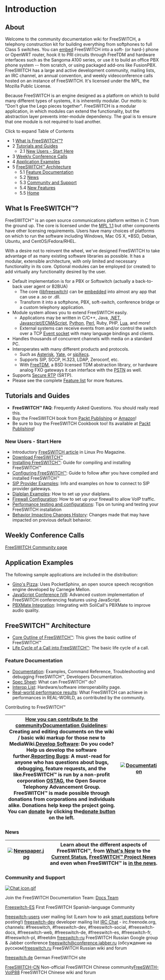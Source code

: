 
# Introduction 

 

## About

Welcome to the community documentation wiki for FreeSWITCH, a telephony construction kit for building everything from softphones to full Class 5 switches. You can [embed](https://wiki.freeswitch.org/wiki/Embedding%5FFreeSWITCH) FreeSWITCH into a soft- (or hard-) phone or OpenWRT router, hook it to PRI circuits through FreeTDM and hardware interfaces such as the Sangoma A100 series, or use it to build an office PBX phone system -- from scratch, or using packaged add-ons like FusionPBX.  FreeSWITCH has a large and active development community, mailing lists, an IRC channel, an annual convention, and weekly videoconference calls hosted on an instance of FreeSWITCH. It's licensed under the MPL, the Mozilla Public License.

Because FreeSWITCH is an engine designed as a platform on which to build many different types of systems, it is inherently modular. Our motto is: "Don't glue the Lego pieces together". FreeSWITCH is a modular application, in which modules can extend the functionality, but the abstraction layer prevents inter-module dependency. The goal is to ensure that one module is not required to load another.

Click to expand Table of Contents

* 1 [What Is FreeSWITCH™?](#what-is-freeswitch)
* 2 [Tutorials and Guides](#tutorials-and-guides--)  
   * 2.1 [New Users - Start Here](#new-users---start-here)
* 3 [Weekly Conference Calls](#weekly-conference-calls)
* 4 [Application Examples](#application-examples)
* 5 [FreeSWITCH™ Architecture](#freeswitch-architecture)  
   * 5.1 [Feature Documentation](#feature-documentation)  
   * 5.2 [News](#-freeswitch--dead-introduction-)  
   * 5.3 [Community and Support](#community-and-support)  
   * 5.4 [New Features](#new-features--)  
   * 5.5 [Home](#-freeswitch--dead-introduction-)

## What Is FreeSWITCH™?

FreeSWITCH™ is an open source communications platform written in C from the ground up. The core is licensed under the [MPL 1.1](http://www.opensource.org/licenses/mozilla1.1.php) but other components have other licensing requirements. Users have many choices of platforms on which to run the software including Windows, Mac OS X, \*BSD, Debian, Ubuntu, and CentOS/Fedora/RHEL.

With a desire not to reinvent the wheel, we've designed FreeSWITCH to take advantage of as many existing software libraries as possible. It has a modular, extensible architecture, with only limited and necessary functionality in its core. Optional modules can be employed (or created) to add virtually any functionality desired by the user.

* Default implementation is for a PBX or Softswitch (actually a back-to-back user agent or B2BUA)  
   * The core ([libfreeswitch](http://wiki.freeswitch.org/wiki/Libfreeswitch)) can be [embedded](http://wiki.freeswitch.org/wiki/Embedding%5FFreeSWITCH) into almost any app that can use a .so or .dll.  
   * Transform it into a softphone, PBX, soft-switch, conference bridge or a custom telephony application.
* Module system allows you to extend FreeSWITCH easily.  
   * Applications may be written in C/C++, Java, [.NET](http://wiki.freeswitch.org/wiki/Mod%5Fmanaged), [Javascript/ECMAScript](http://wiki.freeswitch.org/wiki/Javascript), [Python](http://wiki.freeswitch.org/wiki/Mod%5Fpython), [Perl](http://wiki.freeswitch.org/wiki/Perl), Ruby, PHP, [Lua](http://wiki.freeswitch.org/wiki/Lua), and more!  
   * External systems can receive events from and/or control the switch over a TCP [Event socket](http://wiki.freeswitch.org/wiki/Mod%5Fevent%5Fsocket) with many language bindings and clients.
* Handles thousands of concurrent channels with media on a standard PC.
* Interoperates with many different products and protocols.  
   * Such as [Asterisk](http://www.asterisk.org/), [Yate](http://yate.null.ro/), or [sipXecs](http://www.sipfoundry.org).  
   * Supports SIP, SCCP, H.323, LDAP, Zeroconf, etc.  
   * With [FreeTDM](http://wiki.freeswitch.org/wiki/FreeTDM), a BSD licensed TDM abstraction library, or hardware analog FXO gateways it can interface with the [PSTN](https://confluence.freeswitch.org/display/FREESWITCH/Glossary#Glossary-pstn) as well.
* Supports [Secure RTP](http://wiki.freeswitch.org/wiki/Secure%5FRTP) (SRTP).
* Please see the complete [Feature list](http://wiki.freeswitch.org/wiki/Features) for more features.

## Tutorials and Guides  

* **FreeSWITCH™ FAQ**: Frequently Asked Questions. You should really read this.
* Buy the FreeSWITCH book from [Packt Publishing](http://bit.ly/aijtAC) or [Amazon](http://amzn.to/cNym68)!
* Be sure to buy the FreeSWITCH Cookbook too! Its available at [Packt Publishing](http://link.packtpub.com/nuIOlX)!

### New Users - Start Here

* Introductory [FreeSWITCH article](http://bit.ly/EpVrv) in Linux Pro Magazine.
* [Download FreeSWITCH™](https://wiki.freeswitch.org/wiki/Download%5FFreeSWITCH)
* [Installing FreeSWITCH™](https://wiki.freeswitch.org/wiki/Installation%5FGuide): Guide for compiling and installing FreeSWITCH™
* [Configuring FreeSWITCH™](./Configuration/Configuring-FreeSWITCH/index.mdx#set): Guide to follow after you have compiled and installed FreeSWITCH™
* [SIP Provider Examples](https://wiki.freeswitch.org/wiki/SIP%5FProvider%5FExamples): Info and examples on how to connect to SIP provider gateways.
* [Dialplan Examples](https://wiki.freeswitch.org/wiki/Dialplan%5FXML): How to set up your dialplans.
* [Firewall Configuration](./Networking/Firewall_1048908.mdx#about): How to set up your firewall to allow VoIP traffic.
* [Performance testing and configurations](https://wiki.freeswitch.org/wiki/Performance%5Ftesting%5Fand%5Fconfigurations): Tips on tuning and testing your FreeSWITCH installation
* [Behavior Impacting Changes History](https://wiki.freeswitch.org/wiki/Behavior%5FImpacting%5FChanges%5FHistory): Changes made that may have impacted on previous default behavior.

## Weekly Conference Calls

[FreeSWITCH Community page](/confluence/pages/createpage.action?spaceKey=FREESWITCH&title=Join+the+Community&linkCreation=true&fromPageId=1048601)

## Application Examples

The following sample applications are included in the distribution:  

* [Gino's Pizza](https://wiki.freeswitch.org/wiki/Mod%5Fpocketsphinx): Uses PocketSphinx, an open source speech recognition engine developed by Carnegie Mellon.
* [JavaScript Conference IVR](./Conference/JavaScript-Conference-IVR_7144056.mdx#about): Advanced custom implementation of FreeSWITCH conferencing features using JavaScript.
* [PBXMate Integration](https://wiki.freeswitch.org/wiki/PBXMate-FreeSWITCH-integration): Integrating with SoliCall's PBXMate to improve audio quality.

## FreeSWITCH™ Architecture

* [Core Outline of FreeSWITCH™](./[DEAD/Core-Outline_1048880.mdx#about): This gives the basic outline of FreeSWITCH™
* [Life Cycle of a Call into FreeSWITCH™](./Introduction/Life-Cycle-of-a-Call_1048888.mdx#0-about): The basic life cycle of a call.

### Feature Documentation

* [Documentation](https://wiki.freeswitch.org/wiki/Documentation): Examples, Command Reference, Troubleshooting and debugging FreeSWITCH™, Developers Documentation.
* [Spec Sheet](https://wiki.freeswitch.org/wiki/Specsheet): What can FreeSWITCH™ do?
* [Interop List](https://wiki.freeswitch.org/wiki/Interop%5FList): Hardware/software interoperability page.
* [Real-world performance results](https://wiki.freeswitch.org/wiki/Real-world%5Fresults): What FreeSWITCH can achieve in performances in REAL-WORLD, as contributed by the community.

Contributing to FreeSWITCH™

| [How you can contribute to the community](https://wiki.freeswitch.org/wiki/Misc%5Fhowcanhelp)[Documentation Guidelines](https://wiki.freeswitch.org/wiki/Documentation%5FGuidelines): Creating and editing documents on the wiki / basic wiki markup for those new to MediaWiki.[Develop Software](https://wiki.freeswitch.org/wiki/Documentation#Documentation%5Ffor%5FDevelopers): Do you code? Help us develop the software further.[Reporting Bugs](https://wiki.freeswitch.org/wiki/Reporting%5FBugs): A must-read for anyone who has questions about bugs, debugging, feature requests, and the like.FreeSWITCH™ is run by a non-profit corporation [OSTAG](http://www.ostag.org/), the Open Source Telephony Advancement Group. FreeSWITCH™ is made possible through donations from corporations and individuals alike. Donations help keep the project going. You can [donate](https://wiki.freeswitch.org/wiki/FreeSWITCH%5FWiki:Site%5Fsupport) by clicking the[donate button](https://wiki.freeswitch.org/wiki/FreeSWITCH%5FWiki:Site%5Fsupport) on the left. | [![Documentation](https://wiki.freeswitch.org/images/5/51/Book_128.png)](https://wiki.freeswitch.org/wiki/File:Book%5F128.png) |
| -------------------------------------------------------------------------------------------------------------------------------------------------------------------------------------------------------------------------------------------------------------------------------------------------------------------------------------------------------------------------------------------------------------------------------------------------------------------------------------------------------------------------------------------------------------------------------------------------------------------------------------------------------------------------------------------------------------------------------------------------------------------------------------------------------------------------------------------------------------------------------------------------------------------------------------------------------------------------------------------------------------------------------------------------------------------------------------------------------------------------------------------------------------------------------------------------------------------- | ---------------------------------------------------------------------------------------------------------------------------------------------- |

### News

| [![Newspaper.jpg](https://wiki.freeswitch.org/images/f/ff/Newspaper.jpg)](https://wiki.freeswitch.org/wiki/File:Newspaper.jpg) | Learn about the different aspects of FreeSWITCH™, from [What's New](https://wiki.freeswitch.org/wiki/Whats%5FNew) to the [Current Status](https://wiki.freeswitch.org/wiki/Current%5FStatus), [FreeSWITCH™ Project News](http://www.freeswitch.org/index.php#news) and even when FreeSWITCH™ is [in the news](https://wiki.freeswitch.org/wiki/FreeSwitch%5FIn%5FThe%5FNews). |
| ------------------------------------------------------------------------------------------------------------------------------ | ----------------------------------------------------------------------------------------------------------------------------------------------------------------------------------------------------------------------------------------------------------------------------------------------------------------------------------------------------------------------------------------------------------------------------------- |

### Community and Support

[![Chat icon.gif](https://wiki.freeswitch.org/images/2/2a/Chat_icon.gif)](https://wiki.freeswitch.org/wiki/File:Chat%5Ficon.gif)

Join the FreeSWITCH Documentation Team: [Docs Team](./Community/Contributing-Documentation/Docs-Team_1966743.mdx#about)

[Freeswitch-ES](http://www.freeswitch.es/) First FreeSWITCH Spanish-language Community

[freeswitch-users](http://lists.freeswitch.org/mailman/listinfo/freeswitch-users) user mailing list (Learn how to ask [smart questions](http://www.catb.org/esr/faqs/smart-questions.html#intro) before posting!)
[freeswitch-dev](http://lists.freeswitch.org/mailman/listinfo/freeswitch-dev) developer mailing list
[IRC Chat](irc://irc.freenode.net/freeswitch) \- irc.freenode.org, channels: #freeswitch, #freeswitch-dev, #freeswitch-social, #freeswitch-docs, #freeswitch-web, #freeswitch-de, #freeswitch-es, #freeswitch-fr, #freeswitch-pl, #freetdm
[freeswitch-ru](http://groups.google.ru/group/freeswitch-ru) 
FreeSWITCH Russian Google group & Jabber conference [freeswitch@conference.jabber.ru](mailto:freeswitch@conference.jabber.ru) 
(обсуждение на русском)[freeswitch.ru](http://freeswitch.ru/) FreeSWITCH Russian wiki and forum

[freeswitch.de](http://www.freeswitch.de/) German FreeSWITCH site

[FreeSWITCH-CN](http://www.freeswitch.org.cn/) Non-official FreeSWITCH Chinese community[FreeSWITH-VoIP88](http://bbs.voip88.com/) FreeSWITCH Chinese wiki and forum